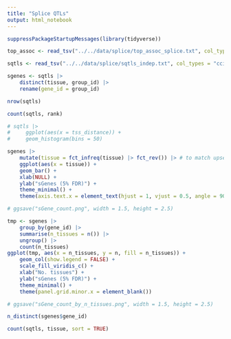 ```yaml
---
title: "Splice QTLs"
output: html_notebook
---
```


```r
suppressPackageStartupMessages(library(tidyverse))

top_assoc <- read_tsv("../../data/splice/top_assoc_splice.txt", col_types = "ccicciidddddcii")

sqtls <- read_tsv("../../data/splice/sqtls_indep.txt", col_types = "cciccicdddddcii")

sgenes <- sqtls |>
    distinct(tissue, group_id) |>
    rename(gene_id = group_id)
```

```r
nrow(sqtls)

count(sqtls, rank)

# sqtls |>
#     ggplot(aes(x = tss_distance)) +
#     geom_histogram(bins = 50)
```

```r
sgenes |>
    mutate(tissue = fct_infreq(tissue) |> fct_rev()) |> # to match upset plot order
    ggplot(aes(x = tissue)) +
    geom_bar() +
    xlab(NULL) +
    ylab("sGenes (5% FDR)") +
    theme_minimal() +
    theme(axis.text.x = element_text(hjust = 1, vjust = 0.5, angle = 90))

# ggsave("sGene_count.png", width = 1.5, height = 2.5)
```

```r
tmp <- sgenes |>
    group_by(gene_id) |>
    summarise(n_tissues = n()) |>
    ungroup() |>
    count(n_tissues)
ggplot(tmp, aes(x = n_tissues, y = n, fill = n_tissues)) +
    geom_col(show.legend = FALSE) +
    scale_fill_viridis_c() +
    xlab("No. tissues") +
    ylab("sGenes (5% FDR)") +
    theme_minimal() +
    theme(panel.grid.minor.x = element_blank())

# ggsave("sGene_count_by_n_tissues.png", width = 1.5, height = 2.5)
```

```r
n_distinct(sgenes$gene_id)

count(sqtls, tissue, sort = TRUE)
```

